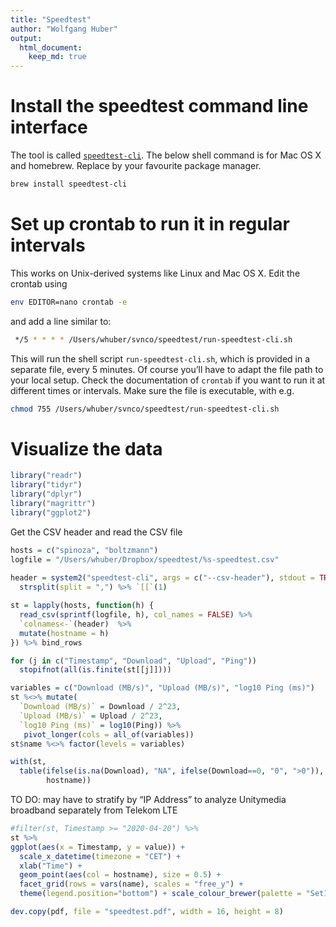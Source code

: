 ```yaml
---
title: "Speedtest"
author: "Wolfgang Huber"
output: 
  html_document: 
    keep_md: true
---
```


# Install the speedtest command line interface

The tool is called [`speedtest-cli`](https://github.com/sivel/speedtest-cli). The below shell command is for Mac OS X and homebrew. Replace by your favourite package manager.

```sh
brew install speedtest-cli
```

# Set up crontab to run it in regular intervals

This works on Unix-derived systems like Linux and Mac OS X. Edit the crontab using

```sh
env EDITOR=nano crontab -e
```

and add a line similar to:

```sh
 */5 * * * * /Users/whuber/svnco/speedtest/run-speedtest-cli.sh
```

This will run the shell script `run-speedtest-cli.sh`, which is provided in a separate file, every 5 minutes. Of course you'll have to adapt the file path to your local setup. Check the documentation of `crontab` if you want to run it at different times or intervals. Make sure the file is executable, with e.g.

```sh
chmod 755 /Users/whuber/svnco/speedtest/run-speedtest-cli.sh
```


# Visualize the data

```r
library("readr")
library("tidyr")
library("dplyr")
library("magrittr")
library("ggplot2")
```

Get the CSV header and read the CSV file
```r
hosts = c("spinoza", "boltzmann")
logfile = "/Users/whuber/Dropbox/speedtest/%s-speedtest.csv"
  
header = system2("speedtest-cli", args = c("--csv-header"), stdout = TRUE)  %>%
  strsplit(split = ",") %>% `[[`(1)

st = lapply(hosts, function(h) {
  read_csv(sprintf(logfile, h), col_names = FALSE) %>%
  `colnames<-`(header)  %>% 
  mutate(hostname = h)
}) %>% bind_rows 

for (j in c("Timestamp", "Download", "Upload", "Ping"))
  stopifnot(all(is.finite(st[[j]])))

variables = c("Download (MB/s)", "Upload (MB/s)", "log10 Ping (ms)")
st %<>% mutate(
  `Download (MB/s)` = Download / 2^23,
  `Upload (MB/s)` = Upload / 2^23,
  `log10 Ping (ms)` = log10(Ping)) %>% 
   pivot_longer(cols = all_of(variables))
st$name %<>% factor(levels = variables)
```

```r
with(st,
  table(ifelse(is.na(Download), "NA", ifelse(Download==0, "0", ">0")), 
        hostname))
```

TO DO: may have to stratify by  "IP Address" to analyze Unitymedia broadband separately from Telekom LTE

```r
#filter(st, Timestamp >= "2020-04-20") %>%
st %>%
ggplot(aes(x = Timestamp, y = value)) + 
  scale_x_datetime(timezone = "CET") + 
  xlab("Time") +
  geom_point(aes(col = hostname), size = 0.5) + 
  facet_grid(rows = vars(name), scales = "free_y") +
  theme(legend.position="bottom") + scale_colour_brewer(palette = "Set1")

dev.copy(pdf, file = "speedtest.pdf", width = 16, height = 8)
```